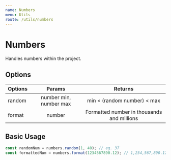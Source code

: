 ```yaml
---
name: Numbers
menu: Utils
route: /utils/numbers
---
```


# Numbers

Handles numbers within the project.

## Options

| Options |         Params         |                  Returns                   |
| ------- | :--------------------: | :----------------------------------------: |
| random  | number min, number max |        min < (random number) < max         |
| format  |         number         | Formatted number in thousands and millions |

## Basic Usage

```js
const randomNum = numbers.random(1, 40); // eg. 37
const formattedNum = numbers.format(1234567890.12); // 1,234,567,890.12 eg. 37
```
